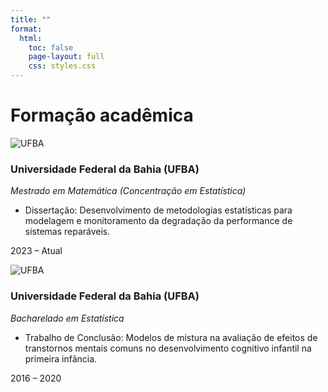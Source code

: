 ```yaml
---
title: ""
format:
  html:
    toc: false
    page-layout: full
    css: styles.css
---
```


<h1 class="page-title"> Formação acadêmica </h1>

::::: education-container
:::: education-item

<img src="img/ufba1.png" alt="UFBA" class="edu-logo">

::: edu-left
<h3>Universidade Federal da Bahia (UFBA)</h3>
<p><i>Mestrado em Matemática (Concentração em Estatística)</i></p>
- Dissertação: Desenvolvimento de metodologias estatísticas para modelagem e monitoramento da degradação da performance de sistemas reparáveis.
:::
::: edu-right
<p>2023 – Atual</p>
:::
::::

:::: education-item

<img src="img/ufba1.png" alt="UFBA" class="edu-logo">

::: edu-left
<h3>Universidade Federal da Bahia (UFBA)</h3>
<p><i>Bacharelado em Estatística</i></p>
- Trabalho de Conclusão: Modelos de mistura na avaliação de efeitos de transtornos mentais comuns no desenvolvimento cognitivo infantil na primeira infância.
:::
::: edu-right
<p>2016 – 2020</p>
:::
::::
:::::

